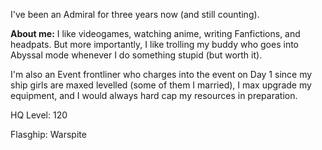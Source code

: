 I've been an Admiral for three years now (and still counting).

'''About me:''' I like videogames, watching anime, writing Fanfictions, and headpats. But more importantly, I like trolling my buddy who goes into Abyssal mode whenever I do something stupid (but worth it).

I'm also an Event frontliner who charges into the event on Day 1 since my ship girls are maxed levelled (some of them I married), I max upgrade my equipment, and I would always hard cap my resources in preparation.

HQ Level: 120

Flasghip: Warspite